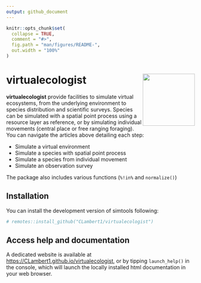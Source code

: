 ```yaml
---
output: github_document
---
```


<!-- README.md is generated from README.Rmd. Please edit that file -->

```r
knitr::opts_chunk$set(
  collapse = TRUE,
  comment = "#>",
  fig.path = "man/figures/README-",
  out.width = "100%"
)
```

# virtualecologist <img src="man/figures/logo.png" align="right" height="139" />

**virtualecologist** provide facilities to simulate virtual ecosystems, from the underlying environment to species distribution and scientific surveys. Species can be simulated with a spatial point process using a resource layer as reference, or by simulating individual movements (central place or free ranging foraging). You can navigate the articles above detailing each step:

- Simulate a virtual environment
- Simulate a species with spatial point process
- Simulate a species from individual movement
- Simulate an observation survey

The package also includes various functions (`%!in%` and `normalize()`)

## Installation

You can install the development version of simtools following:

```r
# remotes::install_github("CLambert1/virtualecologist")
```

## Access help and documentation

A dedicated website is available at <https://CLambert1.github.io/virtualecologist>, or by tipping `launch_help()` in the console, which will launch the locally installed html documentation in your web browser.

